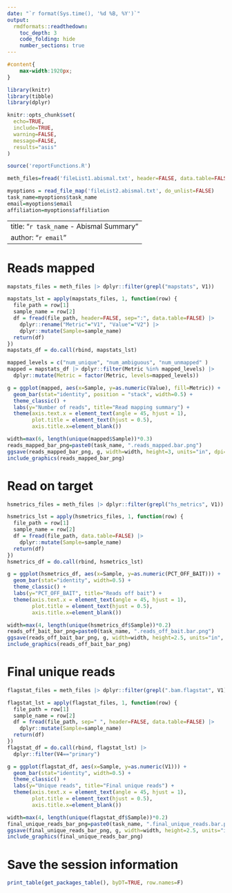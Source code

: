 ```yaml
---
date: "`r format(Sys.time(), '%d %B, %Y')`"
output: 
  rmdformats::readthedown:
    toc_depth: 3
    code_folding: hide
    number_sections: true
---
```


```css
#content{
    max-width:1920px;
}
```

```r
library(knitr)
library(tibble)
library(dplyr)

knitr::opts_chunk$set(
  echo=TRUE, 
  include=TRUE, 
  warning=FALSE, 
  message=FALSE, 
  results="asis"
)
```

```r
source('reportFunctions.R')

meth_files=fread('fileList1.abismal.txt', header=FALSE, data.table=FALSE)

myoptions = read_file_map('fileList2.abismal.txt', do_unlist=FALSE)
task_name=myoptions$task_name
email=myoptions$email
affiliation=myoptions$affiliation
```

---
title: "`r task_name` - Abismal Summary"
author: "`r email`"
---

# Reads mapped

```r
mapstats_files = meth_files |> dplyr::filter(grepl("mapstats", V1))

mapstats_lst = apply(mapstats_files, 1, function(row) {
  file_path = row[1]  
  sample_name = row[2]
  df = fread(file_path, header=FALSE, sep=":", data.table=FALSE) |>
    dplyr::rename("Metric"="V1", "Value"="V2") |>
    dplyr::mutate(Sample=sample_name) 
  return(df)
})
mapstats_df = do.call(rbind, mapstats_lst) 
```

```r
mapped_levels = c("num_unique", "num_ambiguous", "num_unmapped" )
mapped = mapstats_df |> dplyr::filter(Metric %in% mapped_levels) |>
  dplyr::mutate(Metric = factor(Metric, levels=mapped_levels))

g = ggplot(mapped, aes(x=Sample, y=as.numeric(Value), fill=Metric)) + 
  geom_bar(stat="identity", position = "stack", width=0.5) +
  theme_classic() +
  labs(y="Number of reads", title="Read mapping summary") + 
  theme(axis.text.x = element_text(angle = 45, hjust = 1),
        plot.title = element_text(hjust = 0.5),
        axis.title.x=element_blank())

width=max(6, length(unique(mapped$Sample))*0.3)
reads_mapped_bar_png=paste0(task_name, ".reads_mapped.bar.png")
ggsave(reads_mapped_bar_png, g, width=width, height=3, units="in", dpi=300, bg="white")
include_graphics(reads_mapped_bar_png)
```

# Read on target

```r
hsmetrics_files = meth_files |> dplyr::filter(grepl("hs_metrics", V1))

hsmetrics_lst = apply(hsmetrics_files, 1, function(row) {
  file_path = row[1]  
  sample_name = row[2]
  df = fread(file_path, data.table=FALSE) |>
    dplyr::mutate(Sample=sample_name) 
  return(df)
})
hsmetrics_df = do.call(rbind, hsmetrics_lst) 
```

```r
g = ggplot(hsmetrics_df, aes(x=Sample, y=as.numeric(PCT_OFF_BAIT))) + 
  geom_bar(stat="identity", width=0.5) +
  theme_classic() +
  labs(y="PCT_OFF_BAIT", title="Reads off bait") + 
  theme(axis.text.x = element_text(angle = 45, hjust = 1),
        plot.title = element_text(hjust = 0.5),
        axis.title.x=element_blank())

width=max(4, length(unique(hsmetrics_df$Sample))*0.2)
reads_off_bait_bar_png=paste0(task_name, ".reads_off_bait.bar.png")
ggsave(reads_off_bait_bar_png, g, width=width, height=2.5, units="in", dpi=300, bg="white")
include_graphics(reads_off_bait_bar_png)
```

# Final unique reads

```r
flagstat_files = meth_files |> dplyr::filter(grepl(".bam.flagstat", V1))

flagstat_lst = apply(flagstat_files, 1, function(row) {
  file_path = row[1]  
  sample_name = row[2]
  df = fread(file_path, sep=" ", header=FALSE, data.table=FALSE) |>
    dplyr::mutate(Sample=sample_name) 
  return(df)
})
flagstat_df = do.call(rbind, flagstat_lst) |>
  dplyr::filter(V4=="primary")
```

```r
g = ggplot(flagstat_df, aes(x=Sample, y=as.numeric(V1))) + 
  geom_bar(stat="identity", width=0.5) +
  theme_classic() +
  labs(y="Unique reads", title="Final unique reads") + 
  theme(axis.text.x = element_text(angle = 45, hjust = 1),
        plot.title = element_text(hjust = 0.5),
        axis.title.x=element_blank())

width=max(4, length(unique(flagstat_df$Sample))*0.2)
final_unique_reads_bar_png=paste0(task_name, ".final_unique_reads.bar.png")
ggsave(final_unique_reads_bar_png, g, width=width, height=2.5, units="in", dpi=300, bg="white")
include_graphics(final_unique_reads_bar_png)
```

# Save the session information

```r
print_table(get_packages_table(), byDT=TRUE, row.names=F)
```
